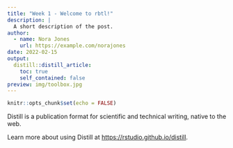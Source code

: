 ```yaml
---
title: "Week 1 - Welcome to rbtl!"
description: |
  A short description of the post.
author:
  - name: Nora Jones
    url: https://example.com/norajones
date: 2022-02-15
output:
  distill::distill_article:
    toc: true
    self_contained: false
preview: img/toolbox.jpg    
---
```



```r
knitr::opts_chunk$set(echo = FALSE)
```

Distill is a publication format for scientific and technical writing, native to the web.

Learn more about using Distill at <https://rstudio.github.io/distill>.



